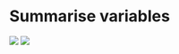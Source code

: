 # Summarise variables

![](https://img.shields.io/badge/Area-Statistics-red) ![](https://img.shields.io/badge/Area-R-green)
